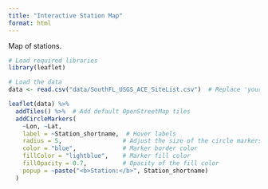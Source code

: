 ```yaml
---
title: "Interactive Station Map"
format: html
---
```


Map of stations.

```R
# Load required libraries
library(leaflet)

# Load the data
data <- read.csv("data/SouthFL_USGS_ACE_SiteList.csv")  # Replace 'your_file.csv' with your file path

leaflet(data) %>%
  addTiles() %>%  # Add default OpenStreetMap tiles
  addCircleMarkers(
    ~Lon, ~Lat,
    label = ~Station_shortname,  # Hover labels
    radius = 5,                 # Adjust the size of the circle markers
    color = "blue",             # Marker border color
    fillColor = "lightblue",    # Marker fill color
    fillOpacity = 0.7,          # Opacity of the fill color
    popup = ~paste("<b>Station:</b>", Station_shortname)
  )
```